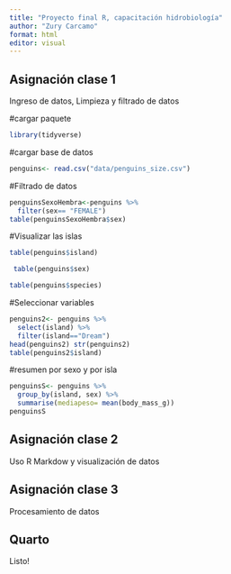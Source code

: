 ---
title: "Proyecto final R, capacitación hidrobiología"
author: "Zury Carcamo"
format: html
editor: visual
---

::: panel-tabset
## Asignación clase 1

Ingreso de datos, Limpieza y filtrado de datos

#cargar paquete

```{r}
library(tidyverse)
```

#cargar base de datos

```{r}
penguins<- read.csv("data/penguins_size.csv")
```

#Filtrado de datos

```{r}
penguinsSexoHembra<-penguins %>%
  filter(sex== "FEMALE")
table(penguinsSexoHembra$sex)
```

#Visualizar las islas

```{r}
table(penguins$island)

 table(penguins$sex) 

table(penguins$species)
```

#Seleccionar variables

```{r}
penguins2<- penguins %>% 
  select(island) %>% 
  filter(island=="Dream") 
head(penguins2) str(penguins2)
table(penguins2$island)
```

#resumen por sexo y por isla

```{r}
penguinsS<- penguins %>%
  group_by(island, sex) %>%
  summarise(mediapeso= mean(body_mass_g)) 
penguinsS
```

## Asignación clase 2

Uso R Markdow y visualización de datos

## Asignación clase 3

Procesamiento de datos

## Quarto

Listo!
:::

